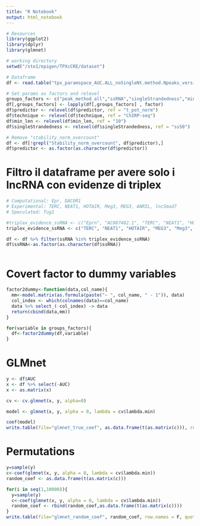 ```yaml
---
title: "R Notebook"
output: html_notebook
---
```


```r
# Resources
library(ggplot2)
library(dplyr)
library(glmnet)

# working directory
setwd("/sto1/epigen/TPXcCRE/dataset")

# Dataframe
df <- read.table("tpx_paramspace_AUC.ALL_noSingleNt.method.Npeaks_version.noPROB_fitted.noT_pot_custom.technique.header_added.gz", header=T)

# Set params as factors and relevel 
groups_factors <- c("peak_method_all","ssRNA","singleStrandedness","min_len","error_rate","guanine_rate","repeat_filter","consecutive_error","predictor","technique")
df[,groups_factors] <- lapply(df[,groups_factors] , factor)
df$predictor <- relevel(df$predictor, ref = "t_pot_norm")
df$technique <- relevel(df$technique, ref = "ChIRP-seq")
df$min_len <- relevel(df$min_len, ref = "10")
df$singleStrandedness <- relevel(df$singleStrandedness, ref = "ss50")

# Remove "stability_norm_overcount"
df <- df[!grepl("Stability_norm_overcount", df$predictor),]
df$predictor <- as.factor(as.character(df$predictor))

```



# Filtro il dataframe per avere solo i lncRNA con evidenze di triplex

```r
# Computational: Epr, DACOR1
# Experimental: TERC, NEAT1, HOTAIR, Meg3, MEG3, ANRIL, lncSmad7
# Speculated: Tug1

#triplex_evidence_ssRNA <- c("Eprn", "AC087482.1", "TERC", "NEAT1", "HOTAIR", "MEG3", "Meg3", "CDKN2B-AS1", "lncSmad7")
triplex_evidence_ssRNA <- c("TERC", "NEAT1", "HOTAIR", "MEG3", "Meg3", "CDKN2B-AS1", "lncSmad7")

df <- df %>% filter(ssRNA %in% triplex_evidence_ssRNA)
df$ssRNA<-as.factor(as.character(df$ssRNA))



```


# Covert factor to dummy variables
```r
factor2dummy<-function(data,col_name){
  mm<-model.matrix(as.formula(paste("~ ", col_name, " - 1")), data)
  col_index <- which(colnames(data)==col_name)
  data %>% select_(-col_index) -> data
  return(cbind(data,mm))
}

for(variable in groups_factors){
  df<-factor2dummy(df,variable)
}
```


# GLMnet

```r
y <- df$AUC
x <- df %>% select(-AUC)
x <- as.matrix(x)

cv <- cv.glmnet(x, y, alpha=0)

model <- glmnet(x, y, alpha = 0, lambda = cv$lambda.min)

coef(model)
write.table(file="glmnet_true_coef", as.data.frame(t(as.matrix(c))), row.names = F, quote = F, sep="\t")
```

# Permutations

```r

y=sample(y)
c<-coef(glmnet(x, y, alpha = 0, lambda = cv$lambda.min))
random_coef <- as.data.frame(t(as.matrix(c)))

for(i in seq(1,10000)){
  y=sample(y)
  c<-coef(glmnet(x, y, alpha = 0, lambda = cv$lambda.min))
  random_coef <- rbind(random_coef,as.data.frame(t(as.matrix(c))))
}
write.table(file="glmnet_random_coef", random_coef, row.names = F, quote = F, sep="\t")

```

